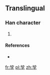 ==Translingual==

===Han character===
{{Han char|rn=39|rad=子|as=05|sn=8|four=|canj=VSND|ids=⿱幼子}}

# {{defn|Han|sort=子05}}

====References====
* {{Han ref|kx=0279.121|hdz=21015.051|uh=5B67|ud=23399}}

[[fr:孧]]
[[pl:孧]]
[[zh:孧]]